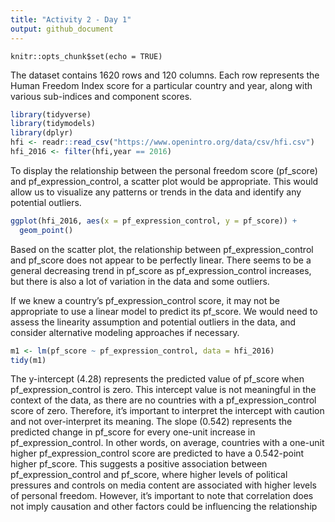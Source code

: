 ```yaml
---
title: "Activity 2 - Day 1"
output: github_document
---
```


```setup
knitr::opts_chunk$set(echo = TRUE)
```
The dataset contains 1620 rows and 120 columns. Each row represents the Human Freedom Index score for a particular country and year, along with various sub-indices and component scores.
```r
library(tidyverse)
library(tidymodels)
library(dplyr)
hfi <- readr::read_csv("https://www.openintro.org/data/csv/hfi.csv")
hfi_2016 <- filter(hfi,year == 2016)


```
To display the relationship between the personal freedom score (pf_score) and pf_expression_control, a scatter plot would be appropriate. This would allow us to visualize any patterns or trends in the data and identify any potential outliers.
```r

ggplot(hfi_2016, aes(x = pf_expression_control, y = pf_score)) +
  geom_point()
```

Based on the scatter plot, the relationship between pf_expression_control and pf_score does not appear to be perfectly linear. There seems to be a general decreasing trend in pf_score as pf_expression_control increases, but there is also a lot of variation in the data and some outliers.

If we knew a country's pf_expression_control score, it may not be appropriate to use a linear model to predict its pf_score. We would need to assess the linearity assumption and potential outliers in the data, and consider alternative modeling approaches if necessary.
```r

m1 <- lm(pf_score ~ pf_expression_control, data = hfi_2016)
tidy(m1)
```
The y-intercept (4.28) represents the predicted value of pf_score when pf_expression_control is zero. This intercept value is not meaningful in the context of the data, as there are no countries with a pf_expression_control score of zero. Therefore, it's important to interpret the intercept with caution and not over-interpret its meaning.
The slope (0.542) represents the predicted change in pf_score for every one-unit increase in pf_expression_control. In other words, on average, countries with a one-unit higher pf_expression_control score are predicted to have a 0.542-point higher pf_score. This suggests a positive association between pf_expression_control and pf_score, where higher levels of political pressures and controls on media content are associated with higher levels of personal freedom. However, it's important to note that correlation does not imply causation and other factors could be influencing the relationship
